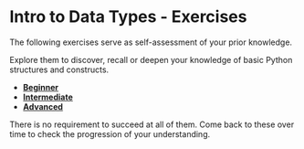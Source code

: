 # Intro to Data Types - Exercises

The following exercises serve as self-assessment of your prior knowledge.

Explore them to discover, recall or deepen your knowledge of basic Python structures and constructs.

- [**Beginner**](week_01_intro_to_data_types_beginner.qmd#exercises)
- [**Intermediate**](week_01_intro_to_data_types_intermediate.qmd#exercises)
- [**Advanced**](week_01_intro_to_data_types_advanced.qmd#exercises)

There is no requirement to succeed at all of them. Come back to these over time to check the progression of your understanding.